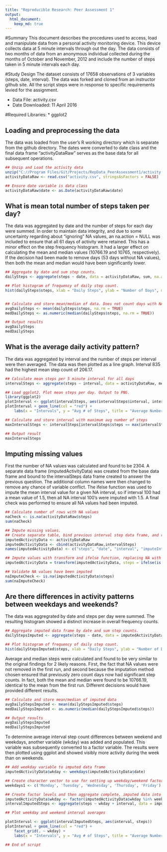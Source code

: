 ```yaml
---
title: "Reproducible Research: Peer Assessment 1"
output: 
  html_document:
    keep_md: true
---
```

#Summary
This document describes the procedures used to access, load and manipulate data from a personal activity monitoring device. This device collects data at 5 minute intervals through out the day. The data consists of two months of data from an anonymous individual collected during the months of October and November, 2012 and include the number of steps taken in 5 minute intervals each day.

#Study Design
The dataset consists of 17658 observations of 3 variables (steps, date, interval). The data was forked and cloned from an instructor github site. All the script steps were in response to specific requirements levied for the assignment.

* Data File: activity.csv
* Date Downloaded: 11 April 2016

#Required Libraries:
* ggplot2

## Loading and preprocessing the data
The data was loaded from the user's R working directory which is separate from the github directory. The dates were converted to date class and the final data frame "activityDataRaw" serves as the base data for all subsequent operations.
```r
## Unzip and Load the activity data
unzip("C://Program Files/Git/Projects/RepData_PeerAssessment1/activity.zip")
activityDataRaw <- read.csv("activity.csv", stringsAsFactors = FALSE)

## Ensure date variable is data class
activityDataRaw$date <- as.Date(activityDataRaw$date)
```

## What is mean total number of steps taken per day?
The data was aggregated by date and the number of steps for each day were summed. In order to maintain data integrity, and due to some uncertainty regarding about "ignoring" NA values, an na.action = NULL was included to ensure that all 61 days of activity were retained. This has a minor effect on the step frequency histogram. It had a larger effect on calculating the mean and median values (10766.19 and 10765, respectively). If the decision had been made to remove days (53 days without NA values), then both the mean and median would have been significantly lower.

```r
## Aggregate by date and sum step counts.
dailySteps <- aggregate(steps ~ date, data = activityDataRaw, sum, na.action = NULL)

## Plot histogram of frequency of daily step count.
hist(dailySteps$steps, xlab = "Daily Steps", ylab = "Number of Days", main = "Daily Steps Frequency", col = "red")


## Calculate and store mean/median of data. Does not count days with NA.
avgDailySteps <- mean(dailySteps$steps, na.rm = TRUE)
medDailySteps <- as.numeric(median(dailySteps$steps, na.rm = TRUE))

## Output results
avgDailySteps
medDailySteps
```

## What is the average daily activity pattern?
The data was aggregated by interval and the number of steps per interval were then averaged. The data was then plotted as a line graph. Interval 835 had the highest mean step count of 206.17.

```r
## Calculate mean steps per 5 minute interval for all days
intervalSteps <- aggregate(steps ~ interval, data = activityDataRaw, mean)

## Load ggplot2. Plot mean steps per day. Output to PNG.
library(ggplot2)
plotInterval <- ggplot(intervalSteps, aes(intervalSteps$interval, intervalSteps$steps))
plotInterval + geom_line(col = "red") + 
    labs(x = "Intervals", y = "Avg # of Steps", title = "Average Number of Steps by Interval")

## Calculate and store interval with maximum avg number of steps
maxIntervalSteps <- intervalSteps[intervalSteps$steps == max(intervalSteps$steps),]

## Output result
maxIntervalSteps
```

## Imputing missing values
First the number of NA values was calculated and found to be 2304. A separate data frame (imputedActivityData) was created from the base data frame and bound to the intervalSteps data frame created to answer the previous question. The additional column names were then changed to remove any chance of variable conflict. The ifelse function was used to impute the mean interval value for a given NA interval, so if interval 100 had a mean value of 1.5, then all NA interval 100's were imputed with 1.5. A final check was performed to ensure all NA values had been imputed.

```r
## Calculate number of rows with NA values
naCheck <- is.na(activityDataRaw$steps)
sum(naCheck)

## Impute missing values. 
## Create separate table, bind previous interval step data frame, and rename bound columns
imputedActivityData <- activityDataRaw
imputedActivityData <- cbind(activityDataRaw,intervalSteps)
names(imputedActivityData) <- c("steps", "date", "interval", "imputeInt", "imputeSteps")

## Impute values with transform and ifelse function, replacing NA with imputeSteps value
imputedActivityData = transform(imputedActivityData, steps = ifelse(is.na(steps), imputeSteps, steps))

## Validate NA values have been imputed
naImputeCheck <- is.na(imputedActivityData$steps)
sum(naImputeCheck)
```

## Are there differences in activity patterns between weekdays and weekends?
The data was aggregrated by date and steps per day were summed. The resulting histogram showed a distinct increase in overall frequency counts.

```r
## Aggregate imputed data frame by date and sum step counts.
dailyStepsImputed <- aggregate(steps ~ date, data = imputedActivityData, sum)

## Plot histogram of frequency of daily step count.
hist(dailyStepsImputed$steps, xlab = "Daily Steps", ylab = "Number of Days", main = "Daily Steps Frequency", col = "red")
```

Average and median steps were calculated and found to be very similar to the original findings for 2 likely reasons. First, the fact that NA values were not removed in the first run, and second because the imputation method chosen ensured that previously zero count days now had significant step counts. In fact, both the mean and median were found to be 10766.19, identical to the mean from the first run. Different decisions would have provided different results.
```r

## Calculate and store mean/median of imputed data
avgDailyStepsImputed <- mean(dailyStepsImputed$steps)
medDailyStepsImputed <- as.numeric(median(dailyStepsImputed$steps))

## Output results
avgDailyStepsImputed
medDailyStepsImputed
```

To determine average interval step count differences between weekend and weekdays, another variable (wkday) was added and populated. This variable was subsequently converted to a factor variable. The results were then plotted using ggplot and showed visibly more activity during the week than on weekends.

```r
## Add weekday variable to imputed data frame
imputedActivityData$wkday <- weekdays(imputedActivityData$date)

## Create character vector to use for setting up weekday/weekend factors
weekdays1 <- c('Monday', 'Tuesday', 'Wednesday', 'Thursday', 'Friday')

## Create factor levels and then aggregate complete, imputed data into new data frame.
imputedActivityData$wkday <- factor(imputedActivityData$wkday %in% weekdays1, levels=c(FALSE, TRUE), labels=c('weekend', 'weekday'))
intervalImputedSteps <- aggregate(steps ~ wkday + interval, data = imputedActivityData, mean)

## Plot weekday and weekend interval averages

plotInterval <- ggplot(intervalImputedSteps, aes(interval, steps))
plotInterval + geom_line(col = "red") + 
    facet_grid(. ~ wkday) +
    labs(x = "Intervals", y = "Avg # of Steps", title = "Average Number of Steps by Interval")

## End of script
```
